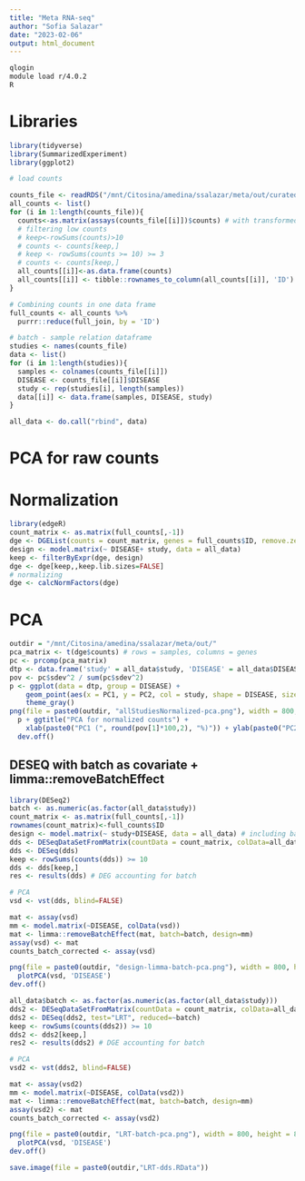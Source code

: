 ```yaml
---
title: "Meta RNA-seq"
author: "Sofia Salazar"
date: "2023-02-06"
output: html_document
---
```


```bash
qlogin
module load r/4.0.2
R
```

# Libraries

```r
library(tidyverse)
library(SummarizedExperiment)
library(ggplot2)
```


```r
# load counts

counts_file <- readRDS("/mnt/Citosina/amedina/ssalazar/meta/out/curated_rse.xz")
all_counts <- list()
for (i in 1:length(counts_file)){
  counts<-as.matrix(assays(counts_file[[i]])$counts) # with transformed counts
  # filtering low counts
  # keep<-rowSums(counts)>10
  # counts <- counts[keep,]
  # keep <- rowSums(counts >= 10) >= 3
  # counts <- counts[keep,]
  all_counts[[i]]<-as.data.frame(counts)
  all_counts[[i]] <- tibble::rownames_to_column(all_counts[[i]], 'ID')
}
```


```r
# Combining counts in one data frame
full_counts <- all_counts %>% 
  purrr::reduce(full_join, by = 'ID')
```


```r
# batch - sample relation dataframe
studies <- names(counts_file)
data <- list()
for (i in 1:length(studies)){
  samples <- colnames(counts_file[[i]])
  DISEASE <- counts_file[[i]]$DISEASE
  study <- rep(studies[i], length(samples))
  data[[i]] <- data.frame(samples, DISEASE, study)
}

all_data <- do.call("rbind", data)
```

# PCA for raw counts
# Normalization

```r
library(edgeR)
count_matrix <- as.matrix(full_counts[,-1])
dge <- DGEList(counts = count_matrix, genes = full_counts$ID, remove.zeros = T)
design <- model.matrix(~ DISEASE+ study, data = all_data)
keep <- filterByExpr(dge, design)
dge <- dge[keep,,keep.lib.sizes=FALSE]
# normalizing
dge <- calcNormFactors(dge)
```

# PCA

```r
outdir = "/mnt/Citosina/amedina/ssalazar/meta/out/"
pca_matrix <- t(dge$counts) # rows = samples, columns = genes
pc <- prcomp(pca_matrix)
dtp <- data.frame('study' = all_data$study, 'DISEASE' = all_data$DISEASE, pc$x[,1:2]) # the first two componets are selected
pov <- pc$sdev^2 / sum(pc$sdev^2)
p <- ggplot(data = dtp, group = DISEASE) + 
    geom_point(aes(x = PC1, y = PC2, col = study, shape = DISEASE, size = 3)) +
    theme_gray()
png(file = paste0(outdir, "allStudiesNormalized-pca.png"), width = 800, height = 800)
  p + ggtitle("PCA for normalized counts") +
    xlab(paste0("PC1 (", round(pov[1]*100,2), "%)")) + ylab(paste0("PC2 (", round(pov[2]*100,2),"%)"))
  dev.off()
```



## DESEQ with batch as covariate + limma::removeBatchEffect

```r
library(DESeq2)
batch <- as.numeric(as.factor(all_data$study))
count_matrix <- as.matrix(full_counts[,-1])
rownames(count_matrix)<-full_counts$ID
design <- model.matrix(~ study+DISEASE, data = all_data) # including batch as a covariate
dds <- DESeqDataSetFromMatrix(countData = count_matrix, colData=all_data, design= design)
dds <- DESeq(dds)
keep <- rowSums(counts(dds)) >= 10
dds <- dds[keep,]
res <- results(dds) # DEG accounting for batch

# PCA
vsd <- vst(dds, blind=FALSE)

mat <- assay(vsd)
mm <- model.matrix(~DISEASE, colData(vsd))
mat <- limma::removeBatchEffect(mat, batch=batch, design=mm)
assay(vsd) <- mat
counts_batch_corrected <- assay(vsd)

png(file = paste0(outdir, "design-limma-batch-pca.png"), width = 800, height = 800)
  plotPCA(vsd, 'DISEASE')
dev.off()
```

```r
all_data$batch <- as.factor(as.numeric(as.factor(all_data$study)))
dds2 <- DESeqDataSetFromMatrix(countData = count_matrix, colData=all_data, design= ~batch+DISEASE)
dds2 <- DESeq(dds2, test="LRT", reduced=~batch)
keep <- rowSums(counts(dds2)) >= 10
dds2 <- dds2[keep,]
res2 <- results(dds2) # DGE accounting for batch

# PCA
vsd2 <- vst(dds2, blind=FALSE)

mat <- assay(vsd2)
mm <- model.matrix(~DISEASE, colData(vsd2))
mat <- limma::removeBatchEffect(mat, batch=batch, design=mm)
assay(vsd2) <- mat
counts_batch_corrected <- assay(vsd2)

png(file = paste0(outdir, "LRT-batch-pca.png"), width = 800, height = 800)
  plotPCA(vsd, 'DISEASE')
dev.off()
```


```r
save.image(file = paste0(outdir,"LRT-dds.RData"))
```

